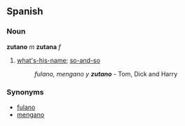== Spanish ==
=== Noun ===
'''zutano''' ''m'' '''zutana''' ''f''
# [[what's-his-name]]; [[so-and-so]]
#: ''fulano, mengano y '''zutano''''' - Tom, Dick and Harry

=== Synonyms ===
*[[fulano]]
*[[mengano]]